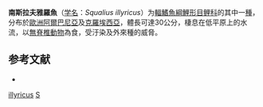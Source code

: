 {{Speciesbox
| taxon = Squalius illyricus
| status = NT
| status_system = IUCN3.1
| binomial_authority = [[Heckel|Heckel]] & [[Kner|Kner]], 1858
| synonyms = *''Leuciscus illyricus''<br /><small>Heckel & Kner, 1858</small>''
}}

'''南斯拉夫雅羅魚'''（[[学名|学名]]：''Squalius illyricus''）为[[輻鰭魚綱|輻鰭魚綱]][[鯉形目|鯉形目]][[鲤科|鲤科]]的其中一[[種|種]]，分布於[[歐洲|歐洲]][[阿爾巴尼亞|阿爾巴尼亞]]及[[克羅埃西亞|克羅埃西亞]]，體長可達30公分，棲息在低平原上的水流，以[[無脊椎動物|無脊椎動物]]為食，受汙染及外來種的威脅。

==参考文献==
*{{FishBase_species|genus=Squalius|species=illyricus|year=2011|month=12}}

{{鯉形目小作品}}
{{Taxonbar}}
[[Category:Squalius|illyricus]]
[[Category:1858年描述的魚類|S]]